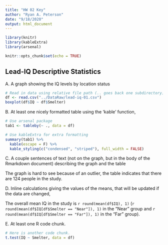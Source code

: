```yaml
---
title: "HW 02 Key"
author: "Ryan A. Peterson"
date: "9/18/2020"
output: html_document
---
```


```r
library(knitr)
library(kableExtra)
library(arsenal)

knitr::opts_chunk$set(echo = TRUE)
```

## Lead-IQ Descriptive Statistics

A. A graph showing the IQ levels by location status

```r
# Read in data using relative file path (.. goes back one subdirectory)
df <- read.csv("../DataRaw/lead-iq-01.csv")
boxplot(df$IQ ~ df$Smelter)
```

B. At least one nicely formatted table using the 'kable' function,

```r

# Use arsenal package
tab1 <- tableby(~ ., data = df)

# Use kableExtra for extra formatting
summary(tab1) %>%
  kable(escape = F) %>% 
  kable_styling(c("condensed", "striped"), full_width = FALSE)
```

C. A couple sentences of text (not on the graph, but in the body of the Rmarkdown document) describing the graph and the table

The graph is hard to see because of an outlier, the table indicates that there are 124 people in the study.

D. Inline calculations giving the values of the means, that will be updated if the data are changed,

The overall mean IQ in the study is `r round(mean(df$IQ), 1)` (`r round(mean(df$IQ[df$Smelter == "Near"]), 1)` in the "Near" group and `r round(mean(df$IQ[df$Smelter == "Far"]), 1)` in the "Far" group). 

E. At least one R code chunk.

```r
# Here is another code chunk.
t.test(IQ ~ Smelter, data = df)
```

